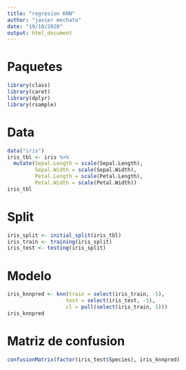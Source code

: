 ```yaml
---
title: "regresion KNN"
author: "javier mechato"
date: "19/10/2020"
output: html_document
---
```


# Paquetes

```r
library(class)
library(caret)
library(dplyr)
library(rsample)
```

# Data

```r
data("iris")
iris_tbl <- iris %>% 
  mutate(Sepal.Length = scale(Sepal.Length),
         Sepal.Width = scale(Sepal.Width),
         Petal.Length = scale(Petal.Length),
         Petal.Width = scale(Petal.Width))
iris_tbl
```

# Split

```r
iris_split <- initial_split(iris_tbl)
iris_train <- training(iris_split)
iris_test <- testing(iris_split)
```

# Modelo

```r
iris_knnpred <- knn(train = select(iris_train, -5), 
                   test = select(iris_test, -5),
                   cl = pull(select(iris_train, 5)))
iris_knnpred
```

# Matriz de confusion

```r
confusionMatrix(factor(iris_test$Species), iris_knnpred)
```
